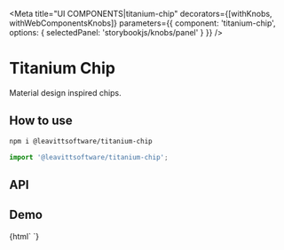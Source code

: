 

<Meta
  title="UI COMPONENTS|titanium-chip"
  decorators={[withKnobs, withWebComponentsKnobs]}
  parameters={{ component: 'titanium-chip', options: { selectedPanel: 'storybookjs/knobs/panel' } }}
/>

# Titanium Chip

Material design inspired chips.

## How to use

```bash
npm i @leavittsoftware/titanium-chip
```

```js
import '@leavittsoftware/titanium-chip';
```

## API

<Props of="titanium-chip" />

## Demo

<Preview withToolbar>
  <Story name="Docs">
    {html`
      <titanium-chip label="James Franco" src="https://mapi.leavitt.com/People(771130)/Default.Picture(size=32)"></titanium-chip>
    `}
  </Story>
</Preview>

